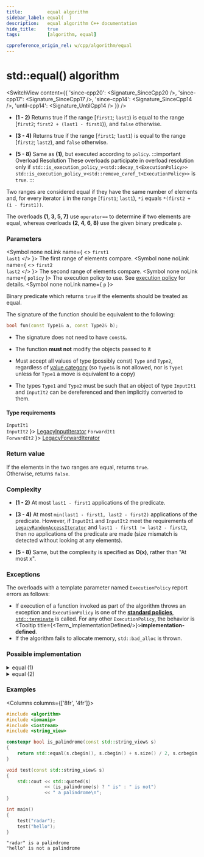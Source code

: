 ```yaml
---
title:         equal algorithm
sidebar_label: equal(  )
description:   equal algorithm C++ documentation
hide_title:    true
tags:          [algorithm, equal]

cppreference_origin_rel: w/cpp/algorithm/equal
---
```



<!-- Terms -->


<!----------------- Codes ---------------------->


# std::equal() algorithm

<SwitchView content={{
  'since-cpp20': <Signature_SinceCpp20 />,
  'since-cpp17': <Signature_SinceCpp17 />,
  'since-cpp14': <Signature_SinceCpp14 />,
  'until-cpp14': <Signature_UntilCpp14 />
}} />

- **(1 - 2)** Returns true if the range [`first1`; `last1`) is equal to the range [`first2`; `first2 + (last1 - first1`)), and `false` otherwise.

- **(3 - 4)** Returns true if the range [`first1`; `last1`) is equal to the range [`first2`; `last2`), and `false` otherwise.

- **(5 - 8)** Same as **(1)**, but executed according to `policy`.
	:::important Overload Resolution
	These overloads participate in overload resolution only if
	<Until v='cpp20'> <code>std::is_execution_policy_v&lt;std::decay_t&lt;ExecutionPolicy&gt;&gt;</code> </Until> <Since v='cpp20'> <code>std::is_execution_policy_v&lt;std::remove_cvref_t&lt;ExecutionPolicy&gt;&gt;</code> </Since> is <code>true</code>.
	:::

Two ranges are considered equal if they have the same number of elements and, for every iterator `i` in the range [`first1`; `last1`), `*i` equals `*(first2 + (i - first1))`.

The overloads **(1, 3, 5, 7)** use `operator==` to determine if two elements are equal, whereas overloads **(2, 4, 6, 8)** use the given binary predicate `p`.

### Parameters

<SymbolTable>

  <Symbol none noLink name={ <> <code>first1</code> <br/> <code>last1</code> </> }>
    The first range of elements compare.
  </Symbol>
  <Symbol none noLink name={ <> <code>first2</code> <br/> <code>last2</code> </> }>
    The second range of elements compare.
  </Symbol>
  <Symbol none noLink name={ <code>policy</code> }>
    The execution policy to use. See <a href="#">execution policy</a> for details.
  </Symbol>
  <Symbol none noLink name={ <code>p</code> }>

Binary predicate which returns `true` if the elements should be treated as equal.

The signature of the function should be equivalent to the following:
```cpp
bool fun(const Type1& a, const Type2& b);
```
- The signature does not need to have `const&`.
- The function **must not** modify the objects passed to it
- Must accept all values of type (possibly const) `Type` and `Type2`, regardless of [value category](#) (so `Type1&` is not allowed, <Since v='cpp11'>nor is <code>Type1</code> unless for <code>Type1</code> a move is equivalent to a copy</Since>)
- The types `Type1` and `Type2` must be such that an object of type `InputIt1` and `InputIt2` can be dereferenced and then implicitly converted to them.


  </Symbol>

</SymbolTable>

#### Type requirements

<SymbolTable>
  <Symbol none noLink name={ <> <code>InputIt1</code> <br/> <code>InputIt2</code> </> }>
    <a href="/docs/named_req/LegacyInputIterator">LegacyInputIterator</a>
  </Symbol>
  <Symbol none noLink name={ <> <code>ForwardIt1</code> <br/> <code>ForwardIt2</code> </> }>
    <a href="/docs/named_req/LegacyForwardIterator">LegacyForwardIterator</a>
  </Symbol>
</SymbolTable>

### Return value

If the elements in the two ranges are equal, returns `true`.  
Otherwise, returns `false`.

### Complexity

- **(1 - 2)** At most `last1 - first1` applications of the predicate.

- **(3 - 4)** At most `min(last1 - first1, last2 - first2)` applications of the predicate.
  However, if `InputIt1` and `InputIt2` meet the requirements of [`LegacyRandomAccessIterator`](/docs/named_req/LegacyRandomAccessIterator) and `last1 - first1 != last2 - first2`, then no applications of the predicate are made (size mismatch is detected without looking at any elements).

- **(5 - 8)** Same, but the complexity is specified as **O(x)**, rather than "At most x".

### Exceptions

The overloads with a template parameter named `ExecutionPolicy` report errors as follows:
- If execution of a function invoked as part of the algorithm throws an exception and `ExecutionPolicy` is one of the [**standard policies**](#), [`std::terminate`](#) is called.
	For any other `ExecutionPolicy`, the behavior is <Tooltip title={<Term_ImplementationDefined/>}>**implementation-defined**</Tooltip>.
- If the algorithm fails to allocate memory, `std::bad_alloc` is thrown.

### Possible implementation

<details>
<summary>equal (1)</summary>

```cpp
template<class InputIt1, class InputIt2>
constexpr //< since C++20
bool equal(InputIt1 first1, InputIt1 last1, InputIt2 first2)
{
    for (; first1 != last1; ++first1, ++first2)
        if (!(*first1 == *first2))
            return false;

    return true;
}
```

</details>

<details>

<summary>equal (2)</summary>

```cpp
template<class InputIt1, class InputIt2, class BinaryPredicate>
  constexpr //< since C++20
bool equal(InputIt1 first1, InputIt1 last1,
    InputIt2 first2, BinaryPredicate p)
{
  for (; first1 != last1; ++first1, ++first2)
    if (!p(*first1, *first2))
      return false;

  return true;
}
```

</details>

### Examples

<Columns columns={['8fr', '4fr']}>
<div>

```cpp title='Main.cpp' showLineNumbers
#include <algorithm>
#include <iomanip>
#include <iostream>
#include <string_view>

constexpr bool is_palindrome(const std::string_view& s)
{
    return std::equal(s.cbegin(), s.cbegin() + s.size() / 2, s.crbegin());
}

void test(const std::string_view& s)
{
    std::cout << std::quoted(s)
              << (is_palindrome(s) ? " is" : " is not")
              << " a palindrome\n";
}

int main()
{
    test("radar");
    test("hello");
}
```

</div>
<div>

```plaintext title="Output"
"radar" is a palindrome
"hello" is not a palindrome
```

</div>
</Columns>
